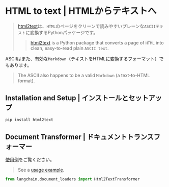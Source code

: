 # HTML to text | HTMLからテキストへ

> [html2text](https://github.com/Alir3z4/html2text/)は、`HTML`のページをクリーンで読みやすいプレーンな`ASCIIテキスト`に変換するPythonパッケージです。
>
> > [html2text](https://github.com/Alir3z4/html2text/) is a Python package that converts a page of `HTML` into clean, easy-to-read plain `ASCII text`.

ASCIIはまた、有効な`Markdown`（テキストをHTMLに変換するフォーマット）でもあります。

> The ASCII also happens to be a valid `Markdown` (a text-to-HTML format).

## Installation and Setup | インストールとセットアップ

```bash
pip install html2text
```

## Document Transformer | ドキュメントトランスフォーマー

[使用例](/docs/integrations/document_transformers/html2text)をご覧ください。

> See a [usage example](/docs/integrations/document_transformers/html2text).

```python
from langchain.document_loaders import Html2TextTransformer
```
